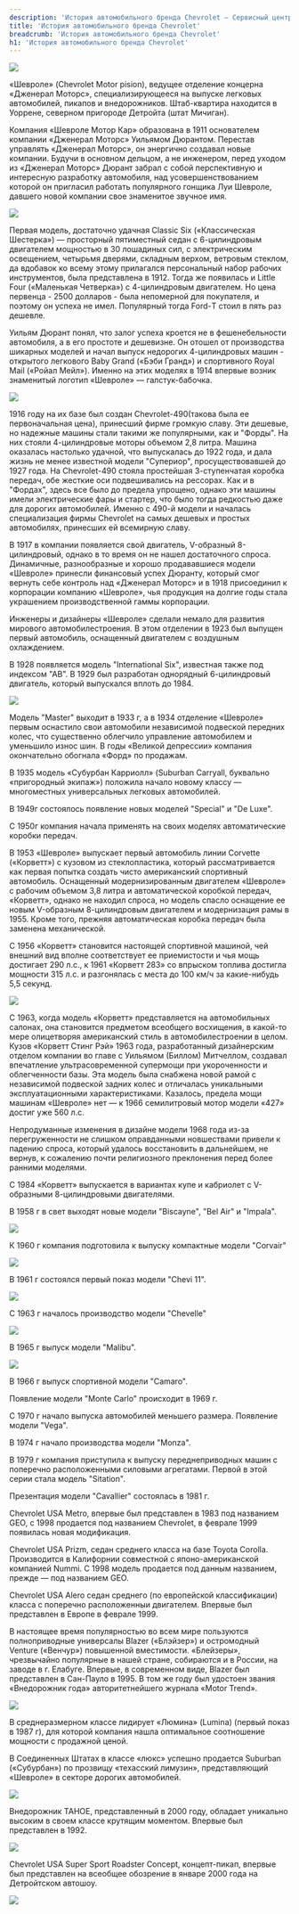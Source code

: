 ```yaml
---
description: 'История автомобильного бренда Chevrolet — Сервисный центр Альфа'
title: 'История автомобильного бренда Chevrolet'
breadcrumb: 'История автомобильного бренда Chevrolet'
h1: 'История автомобильного бренда Chevrolet'
---
```

<p>
 <img src="https://cdn.alexsab.ru/b/alpha-center/img/about/our_history/history_of_the_chevrolet_brand/1301676129_chevrolet-00.webp" />
</p>
<p>
	 «Шевроле» (Chevrolet Motor pision), ведущее отделение концерна «Дженерал Моторс», специализирующееся на выпуске легковых автомобилей, пикапов и внедорожников. Штаб-квартира находится в Уоррене, северном пригороде Детройта (штат Мичиган).&nbsp;
</p>
<p>
	 Компания «Шевроле Мотор Кар» образована в 1911 основателем компании «Дженерал Моторс» Уильямом Дюрантом. Перестав управлять «Дженерал Моторс», он энергично создавал новые компании. Будучи в основном дельцом, а не инженером, перед уходом из «Дженерал Моторс» Дюрант забрал с собой перспективную и интересную разработку автомобиля, над усовершенствованием которой он пригласил работать популярного гонщика Луи Шевроле, давшего новой компании свое знаменитое звучное имя.
</p>
<p>
 <img src="https://cdn.alexsab.ru/b/alpha-center/img/about/our_history/history_of_the_chevrolet_brand/william-durant.webp" />
</p>
<p>
	 Первая модель, достаточно удачная Classic Six («Классическая Шестерка») — просторный пятиместный седан с 6-цилиндровым двигателем мощностью в 30 лошадиных сил, с электрическим освещением, четырьмя дверями, складным верхом, ветровым стеклом, да вдобавок ко всему этому прилагался персональный набор рабочих инструментов, была представлена в 1912. Тогда же появилась и Little Four («Маленькая Четверка») с 4-цилиндровым двигателем. Но цена первенца - 2500 долларов - была непомерной для покупателя, и поэтому он успеха не имел. Популярный тогда Ford-Т стоил в пять раз дешевле.&nbsp;
</p>
<p>
	 Уильям Дюрант понял, что залог успеха кроется не в фешенебельности автомобиля, а в его простоте и дешевизне. Он отошел от производства шикарных моделей и начал выпуск недорогих 4-цилиндровых машин - открытого легкового Baby Grand («Бэби Гранд») и спортивного Royal Mail («Ройал Мейл»). Именно на этих моделях в 1914 впервые возник знаменитый логотип «Шевроле» — галстук-бабочка.
</p>
<p>
 <img src="https://cdn.alexsab.ru/b/alpha-center/img/about/our_history/history_of_the_chevrolet_brand/1261424302_1_750.webp" />
</p>
<p>
	 1916 году на их базе был создан Chevrolet-490(такова была ее первоначальная цена), принесший фирме громкую славу. Эти дешевые, но надежные машины стали такими же популярными, как и "Форды". На них стояли 4-цилиндровые моторы объемом 2,8 литра. Машина оказалась настолько удачной, что выпускалась до 1922 года, и дала жизнь не менее известной модели "Супериор", просуществовавшей до 1927 года. На Chevrolet-490 стояла простейшая 3-ступенчатая коробка передач, обе жесткие оси подвешивались на рессорах. Как и в "Фордах", здесь все было до предела упрощено, однако эти машины имели электрические фары и стартер, что было тогда редкостью даже для дорогих автомобилей. Именно с 490-й модели и началась специализация фирмы Chevrolet на самых дешевых и простых автомобилях, принесших ей всемирную славу.&nbsp;
</p>
<p>
	 В 1917 в компании появляется свой двигатель, V-образный 8-цилиндровый, однако в то время он не нашел достаточного спроса. Динамичные, разнообразные и хорошо продававшиеся модели «Шевроле» принесли финансовый успех Дюранту, который смог вернуть себе контроль над «Дженерал Моторс» и в 1918 присоединил к корпорации компанию «Шевроле», чья продукция на долгие годы стала украшением производственной гаммы корпорации.&nbsp;
</p>
<p>
	 Инженеры и дизайнеры «Шевроле» сделали немало для развития мирового автомобилестроения. В этом отделении в 1923 был выпущен первый автомобиль, оснащенный двигателем с воздушным охлаждением.&nbsp;
</p>
<p>
	 В 1928 появляется модель "International Six", известная также под индексом "АВ". В 1929 был разработан однорядный 6-цилиндровый двигатель, который выпускался вплоть до 1984.
</p>
<p>
 <img src="https://cdn.alexsab.ru/b/alpha-center/img/about/our_history/history_of_the_chevrolet_brand/20100227195008000_1464__Chevrolet_International_Six.webp" />
</p>
<p>
	 Модель "Master" выходит в 1933 г, а в 1934 отделение «Шевроле» первым оснастило свои автомобили независимой подвеской передних колес, что существенно облегчило управление автомобилем и уменьшило износ шин. В годы «Великой депрессии» компания окончательно обогнала «Форд» по продажам.&nbsp;
</p>
<p>
	 В 1935 модель «Субурбан Карриолл» (Suburban Carryall, буквально «пригородный экипаж») положила начало новому классу — многоместных универсальных легковых автомобилей.&nbsp;
</p>
<p>
	 В 1949г состоялось появление новых моделей "Special" и "De Luxe".&nbsp;
</p>
<p>
	 С 1950г компания начала применять на своих моделях автоматические коробки передач.&nbsp;
</p>
<p>
	 В 1953 «Шевроле» выпускает первый автомобиль линии Corvette («Корветт») с кузовом из стеклопластика, который рассматривается как первая попытка создать чисто американский спортивный автомобиль. Оснащенный модернизированным двигателем «Шевроле» с рабочим объемом 3,8 литра и автоматической коробкой передач, «Корветт», однако не находил спроса, но модель спасло оснащение ее новым V-образным 8-цилиндровым двигателем и модернизация рамы в 1955. Кроме того, прежняя автоматическая коробка передач была заменена механической.&nbsp;
</p>
<p>
	 С 1956 «Корветт» становится настоящей спортивной машиной, чей внешний вид вполне соответствует ее приемистости и чья мощь достигает 290 л.с., к 1961 «Корветт 283» со впрыском топлива достигла мощности 315 л.с. и разгонялась с места до 100 км/ч за какие-нибудь 5,5 секунд.
</p>
<p>
 <img src="https://cdn.alexsab.ru/b/alpha-center/img/about/our_history/history_of_the_chevrolet_brand/Chevrolet_Corvette.webp" />
</p>
<p>
	 С 1963, когда модель «Корветт» представляется на автомобильных салонах, она становится предметом всеобщего восхищения, в какой-то мере олицетворяя американский стиль в автомобилестроении в целом. Кузов «Корветт Стинг Рэй» 1963 года, разработанный дизайнерским отделом компании во главе с Уильямом (Биллом) Митчеллом, создавал впечатление ультрасовременной супермощи при укороченности и облегченности базы. Эта модель была снабжена новой рамой с независимой подвеской задних колес и отличалась уникальными эксплуатационными характеристиками. Казалось, предела мощи машинам «Шевроле» нет — к 1966 семилитровый мотор модели «427» достиг уже 560 л.с.&nbsp;
</p>
<p>
	 Непродуманные изменения в дизайне модели 1968 года из-за перегруженности не слишком оправданными новшествами привели к падению спроса, который удалось восстановить в дальнейшем, не вернув, к сожалению почти религиозного преклонения перед более ранними моделями.&nbsp;
</p>
<p>
	 С 1984 «Корветт» выпускается в вариантах купе и кабриолет с V-образными 8-цилиндровыми двигателями.&nbsp;
</p>
<p>
	 В 1958 г в свет выходят новые модели "Biscayne", "Bel Air" и "Impala".
</p>
<p>
 <img src="https://cdn.alexsab.ru/b/alpha-center/img/about/our_history/history_of_the_chevrolet_brand/0312_02z+1962_Chevrolet_Biscayne+Front_Passenger_Side.webp" />
</p>
<p>
	 К 1960 г компания подготовила к выпуску компактные модели "Corvair"
</p>
<p>
 <img src="https://cdn.alexsab.ru/b/alpha-center/img/about/our_history/history_of_the_chevrolet_brand/1969_Corvair_Convertible-feb26b.webp" />
</p>
<p>
	 В 1961 г состоялся первый показ модели "Chevi 11".
</p>

<p>
 <img src="https://cdn.alexsab.ru/b/alpha-center/img/about/our_history/history_of_the_chevrolet_brand/15.webp" />
</p>
<p>
	 С 1963 г началось производство модели "Chevelle"
</p>
<p>
 <img src="https://cdn.alexsab.ru/b/alpha-center/img/about/our_history/history_of_the_chevrolet_brand/39.webp" />
</p>
<p>
	 В 1965 г выпуск модели "Malibu".
</p>
<p>
 <img src="https://cdn.alexsab.ru/b/alpha-center/img/about/our_history/history_of_the_chevrolet_brand/1970_Chevrolet_Malibu_350_blu_le.webp" />
</p>
<p>
	 В 1966 г выпуск спортивной модели "Camaro".&nbsp;
</p>
<p>
	 Появление модели "Monte Carlo" происходит в 1969 г.&nbsp;
</p>
<p>
	 С 1970 г начало выпуска автомобилей меньшего размера. Появление модели "Vega".&nbsp;
</p>
<p>
	 В 1974 г начало производства модели "Monza".&nbsp;
</p>
<p>
	 В 1979 г компания приступила к выпуску переднеприводных машин с поперечно расположенными силовыми агрегатами. Первой в этой серии стала модель "Sitation".&nbsp;
</p>
<p>
	 Презентация модели "Cavallier" состоялась в 1981 г.&nbsp;
</p>
<p>
	 Chevrolet USA Metro, впервые был представлен в 1983 под названием GEO, с 1998 продается под названием Chevrolet, в феврале 1999 появилась новая модификация.&nbsp;
</p>
<p>
	 Chevrolet USA Prizm, седан среднего класса на базе Toyota Corolla. Производится в Калифорнии совместной с японо-американской компанией Nummi. С 1998 модель продается под данным названием, прежде — под названием GEO.&nbsp;
</p>
<p>
	 Chevrolet USA Alero седан среднего (по европейской классификации) класса с поперечно расположенныи двигателем. Впервые был представлен в Европе в феврале 1999.&nbsp;
</p>
<p>
	 В настоящее время популярностью во всем мире пользуются полноприводные универсалы Blazer («Блэйзер») и остромодный Venture («Венчур») повышенной вместимости. «Блейзеры», чрезвычайно популярные в нашей стране, собираются и в России, на заводе в г. Елабуге. Впервые, в современном виде, Blazer был представлен в Сан-Пауло в 1995. В том же году был удостоен звания «Внедорожник года» авторитетнейшего журнала «Motor Trend».
</p>
<p>
 <img src="https://cdn.alexsab.ru/b/alpha-center/img/about/our_history/history_of_the_chevrolet_brand/chevrolet_blazer.webp" />
</p>
<p>
	 В среднеразмерном классе лидирует «Люмина» (Lumina) (первый показ в 1987 г), для которой компания нашла оптимальное соотношение мощности с продажной ценой.&nbsp;
</p>
<p>
	 В Соединенных Штатах в классе «люкс» успешно продается Suburban («Субурбан») по прозвищу «техасский лимузин», представляющий «Шевроле» в секторе дорогих автомобилей.
</p>
<p>
 <img src="https://cdn.alexsab.ru/b/alpha-center/img/about/our_history/history_of_the_chevrolet_brand/Chevrolet-Suburban.webp" />
</p>
<p>
	 Внедорожник TAHOE, представленный в 2000 году, обладает уникально высоким в своем классе крутящим моментом. Впервые был представлен в 1992.
</p>
<p>
 <img src="https://cdn.alexsab.ru/b/alpha-center/img/about/our_history/history_of_the_chevrolet_brand/head.webp" />
</p>
<p>
	 Chevrolet USA Super Sport Roadster Concept, концепт-пикап, впервые был представлен на всеобщее обозрение в январе 2000 года на Детройтском автошоу.&nbsp;
</p>
<p>
 <img src="https://cdn.alexsab.ru/b/alpha-center/img/about/our_history/history_of_the_chevrolet_brand/2010-Wiesmann-Roadster-GT-MF5-Rear-Angle-Topless-1920x1440.webp" />
</p>
